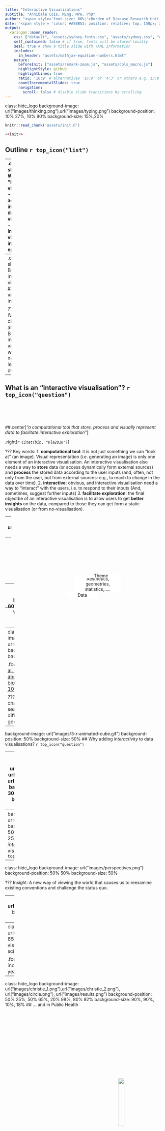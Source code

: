 ```yaml
---
title: "Interactive Visualisations"
subtitle: "Annibale Cois, MEng, MPH, PhD"
author: "<span style='font-size: 80%;'>Burden of Disease Research Unit, South African Medical Research Council &amp; <br/> School of Public Health, University of Cape Town<br/><br/>Email: annibale.cois@mrc.ac.za<br/>ORCID: [0000-0002-7014-6510](https://orcid.org/0000-0002-7014-6510)<br/>Web of Science: [ AAK-8603-2020](https://www.webofscience.com/wos/author/rid/AAK-8603-2020)<br/><br/><br/><img src = 'assets/anniweb.png' width = '50'></img><br/> [https://annibalecois.github.io](https://annibalecois.github.io)</span>" 
date: "<span style = 'color: #A88B53; position: relative; top: 150px;'></span>" 
output:  
  xaringan::moon_reader:
    css: ["default", "assets/sydney-fonts.css", "assets/sydney.css", "assets/samrc.css"]
    self_contained: false # if true, fonts will be stored locally
    seal: true # show a title slide with YAML information
    includes:
      in_header: "assets/mathjax-equation-numbers.html"
    nature:
      beforeInit: ["assets/remark-zoom.js", "assets/cols_macro.js"]
      highlightStyle: github
      highlightLines: true
      ratio: '16:9' # alternatives '16:9' or '4:3' or others e.g. 13:9
      countIncrementalSlides: true
      navigation:
        scroll: false # disable slide transitions by scrolling
---
```

class: hide_logo
background-image: url("images/thinking.png"),url("images/typing.png")
background-position: 10% 27%, 10% 80%
background-size: 15%,20%

```r
knitr::read_chunk('assets/init.R')
```

```r
<<init>>
```

## Outline `r top_icon("list")`

--
.content-box-shift1[
- ### What is an “interactive visualisation"?
- ### Why adding interactivity to data visualisations?
- ### Interactive visualisations in epidemiology
]
 
--
.content-box-shift2[
- ### Building interactive visualisations
- ### Interactive visualisations in R with *Shiny*  
]

???
What is a IV, its defining characteristics and elements
Building interactive visualisations: what do we need (a 'high level' overview)

---
## What is an “interactive visualisation”?  `r top_icon("question")`

<br/><br/><br/><br/>
##.center[*"a computational tool that store, process and visually represent data to facilitate interactive exploration"*]

.right[<cite>`r Citet(bib, "Ola2016")`</cite>]

???
Key words: 
1. **computational tool**: it is not just something we can "look at" (an image). Visual representation (i.e. generating an image) is only one element of an interactive visualisation.  An interactive visualisation also needs a way to **store** data (or access dynamically form external sources) and **process** the stored data according to the user inputs (and, often, not only from the user, but from external sources: e.g., to reach to change in the data over time).
2. **interactive**: obvious, and interactive visualisation need a way to "interact" with the users, i.e. to respond to their inputs (And, sometimes, suggest further inputs)
3. **facilitate exploration**: the final objectbe of an interactive visualisation is to allow users to get **better insights** on the data, compared to those they can get form a static visualisation (or from no-visualisation).

---
class: hide_logo 
background-image: url("images/data.png"),url("images/gears.gif"),url("images/visual.png"),url("images/arrow_2.png"),url("images/arrow_2.png")
background-position: 10% 80%, 25% 40%, 50% 10%,37% 17%,18% 56%
background-size: 10%,20%,15%, 6%,6%

???
Users (they can be more than one...) interact with the tool at different points of the visualisation process: they can change the data, the can modify the processing (e.g. use different statistics), and the can modify the visual appearance of the visualisation beyond the data (change fonts, backgrounds, borders...)

In other words, they interact with each elements of a visualisation, as defined in the grammar of graphics...

--
<img src = "images/links_1.png" style = "width: 50%; position: relative; margin-top: 20%; margin-left: 20%;"></img>
<img src = "images/users.png" style = "width: 20%; position: relative; margin-top: -20%; margin-left: 68%;"></img>

--
<div style="position:relative; margin-top: -13%; margin-left: 40%; font-size: 100%; background: white; text-align: center; width: 100px;">Data</div>
<div style="position:relative; margin-top: -14%; margin-left: 45%; font-size: 100%; background: white; text-align: center; width: 150px;">Aesthetics, geometries, statistics,.....</div>
<div style="position:relative; margin-top: -12%; margin-left: 52%; font-size: 100%; background: white; text-align: center; width: 100px;">Theme</div>

---
background-image: url("images/bigdata.png")
background-position: 50% 60%
background-size: 50%
## Why adding *interactivity* to data visualisations?  `r top_icon("question")`

---
class: hide_logo
background-image: url("images/bigdata1.jpg")
background-position: 50% 45%
background-size: 70%

.footnote[.small[[Cremin CJ et al. Big data: Historic advances and emerging trends in biomedical research (doi: 10.1016/j.crbiot.2022.02.004)](https://doi.org/10.1016/j.crbiot.2022.02.004)]]

???
dynamic data (very rapid change: ~40000 search/second)
large quantities
different interests (content, geolocation,...)




---
background-image: url("images/3-r-animated-cube.gif")
background-position: 50%
background-size: 50%
## Why adding *interactivity* to data visualisations?  `r top_icon("question")`

---
class: hide_logo
background-image: url("images/3dcat.png"), url("images/3dnum.png"), url("images/arrow_3.png")
background-position: 5% 30%, 90% 30%, 80% 87%
background-size: 45%, 45%, 8%


<div style = "position: relative; padding-top: 53%; left: 75%; font-size: 80%; "><cite> `r Citet(bib, "luz2022")` </cite></div>
 

.footnote[.large[[https://webtoolkit.eu/widgets/graphics-charts/3d-category-chart](https://webtoolkit.eu/widgets/graphics-charts/3d-category-chart) <br/> 
          [https://webtoolkit.eu/widgets/graphics-charts/3d-numerical-chart](https://webtoolkit.eu/widgets/graphics-charts/3d-numerical-chart)] <br/><br/><br/>]

???
The only way I can really appreciate 3d visualisations (excluding some very simple cases, where patterns are evident...)

An example of 3d visualisations in infectious disease epidemiology (which we don't look at together)

---
background-image: url("images/insight.png")
background-position: 50% 50%
background-size: 25%
## Why adding *interactivity* to data visualisations?  `r top_icon("question")`

---
class: hide_logo
background-image: url("images/perspectives.png")
background-position: 50% 50%
background-size: 50%

???
Insight: A new way of viewing the world that causes us to reexamine existing conventions and challenge the status quo.

---
class: hide_logo
background-image: url("images/FacebookGlobalConnections2010.webp")
background-position: 50% 50%
background-size: 100% 100%

.footnote[<br/>.small[[https://successcreeations.com/2908/our-facebook-connected-world/](https://successcreeations.com/2908/our-facebook-connected-world/)]]


???
The articol where this image is reported is about market penetration a, advertising and possibility to exp;and the business..
To me, the images generates ideas regarding potential and limitations of mHealth applications in an unequally interconnected world.



---
class: hide_logo
background-image: url("images/pubmed.png")
background-position: 50% 65%
background-size: 60%
## Interactive data visualisations are increasingly used in the health sciences...

.footnote[Number of PubMed listed publications including the terms *interactive data visualisation*, by year]

---

class: hide_logo
background-image: url("images/christie_1.png"),url("images/christie_2.png"), url("images/circle.png"), url("images/results.png")
background-position: 50% 25%, 50% 65%, 20% 98%, 80% 82%
background-size: 90%, 90%, 10%, 18%
## ... and in Public Health 

<a href = "https://public.tableau.com/app/profile/jawad.chishtie/viz/InteractiveVisualizationApplicationsinPopulationHealthandHealthServicesResearch-Jan2005toMarch2019/DataSource"><img src = "images/tableau.png" style = "width: 20%; position: relative; margin-top: 43%; margin-left: 73%;"></img></a>

.footnote[.scriptsize[<cite>`r Citet(bib, "Chishtie2022")`</cite>]]
 
---
class: hide_logo
background-image: url("images/IHME.png")
background-position: 50% 30%
background-size: 80%

.footnote[[https://www.healthdata.org/data-tools-practices/interactive-data-visuals](https://www.healthdata.org/data-tools-practices/interactive-data-visuals)]

---
class: hide_logo
background-image: url("images/ward.png"), url("images/liere.png"),url("images/mdpi.png")
background-position: 10% 50%, 50% 50%, 90% 50%
background-size: 25%, 25%, 25%
## Some general references:

.footnote[<cite> `r Citet(bib, "Ward2010")` ; `r Citet(bib, "Ebert2018")` ; `r Citet(bib, "Zudilova2009")`</cite>         ]

---
class: hide_logo
background-image: url("images/gcharts.png"), url("images/tableaui.png"),url("images/powerbi.png"),url("images/tableau.png"), url("images/infogram.png"),url("images/rawgraphs.png")
background-position: 10% 25%, 50% 25%, 90% 25%, 10% 70%, 50% 70%, 90% 70%
background-size: 25%, 25%, 25%, 25%, 25%, 25%
## Building Interactive visualisations: tools 

.footnote[
[https://www.forbes.com/advisor/business/software/best-data-visualization-tools/](https://www.forbes.com/advisor/business/software/best-data-visualization-tools/)<br/>
[https://www.wordstream.com/blog/ws/2016/09/29/data-visualization-tools](https://www.wordstream.com/blog/ws/2016/09/29/data-visualization-tools)</br>
[https://www.intellspot.com/open-source-data-visualization/](https://www.intellspot.com/open-source-data-visualization/)<br/>
[https://solutionsreview.com/business-intelligence/the-ultimate-list-of-open-source-and-free-data-visualization-tools/](https://solutionsreview.com/business-intelligence/the-ultimate-list-of-open-source-and-free-data-visualization-tools/)
]

???
Many tools, with different characteristics:
- web applications
- desktop software
- libraries
- integration with otehr apps
- element of data analysistcs
- machine learning
- free and expensive (subscriptions)
- open socurce and commercial

---
class: hide_logo 
background-image: url("images/data.png"),url("images/gears.gif"),url("images/visual.png"),url("images/arrow_2.png"),url("images/arrow_2.png"),url("images/links_1.png"),url("images/users.png")
background-position: 10% 90%, 25% 50%, 50% 20%,37% 27%,18% 66%, 50% 71%,85% 71%
background-size: 10%,20%,15%, 6%,6%,50%,10%

--
<img src = "images/elements.png" style = "width: 100%; position: relative; margin-top: 0%; margin-left: -5%;"></img>

???

All share the same elements (mor or less 'buried' into the system and visible to the users)

We a place to store /retrieve the data
We need a "tool" to process the data
We need an interface to visualise the data
We need an interface to allow users to "interact" with the system and modify one or more of tehse emelents (data, processing, visualisation)

---
class: hide_logo
background-image: url("images/typing.png")
background-position: 50% 50%
background-size: 50%

---
class: hide_logo
background-image: url("images/ofg_1.png")
background-position: 50% 50%
background-size: 60%
## Example 1: the *old faithful geyser* app 

--
<img src = "images/ofg_2.png" style = "width: 50%; position: relative; margin-top: 10%; margin-left: 25%;"></img>

---
class: hide_logo
.scroll-output[

```r

library(shiny)

ui <- fluidPage(

    # Application title
    titlePanel("Old Faithful Geyser Data"),

    # Sidebar with a slider input for number of bins 
    sidebarLayout(
        sidebarPanel(
            sliderInput("bins",
                        "Number of bins:",
                        min = 1,
                        max = 50,
                        value = 30)
        ),

        # Show a plot of the generated distribution
        mainPanel(
           plotOutput("distPlot")
        )
    )
)

server <- function(input, output) {

    output$distPlot <- renderPlot({
        # generate bins based on input$bins from ui.R
        x    <- faithful[, 2]
        bins <- seq(min(x), max(x), length.out = input$bins + 1)

        # draw the histogram with the specified number of bins
        hist(x, breaks = bins, col = 'darkgray', border = 'white',
             xlab = 'Waiting time to next eruption (in mins)',
             main = 'Histogram of waiting times')
    })
}

shinyApp(ui = ui, server = server)

```

]

???
ui (user interface): visualisation, interactivity (input/output)
server: processing 

Where are the data? in this case are provided by the R environment itself (as the ofg is a standard R dataset)

---
class: hide_logo
background-image: url("images/banner.png")
background-position: 98% 98%
background-size: 25%
## Example 2: A dashboard for *Cardiovascular Risk Factors in SA* 

.footnotesize[
```r
load("data/cvd.RData")
head(DATA)
```
]

.pull-left[
```r

nrow(DATA)
unique(DATA$year)

```
]
---
class: hide_logo
background-image: url("images/app.png")
background-position: 50% 50%
background-size: 90%

---
class: hide_logo
background-image: url("images/shiny.png"), url("images/ggplot2.png"), url("images/plotly.png"), url("images/shinydash.png"), url("images/arrow_3.png") 
background-position: 5% 50%,40% 15%, 68% 80%, 95% 20%,10% 90%
background-size: 25%,25%,18%,25%,10%

.footnote[[https://rstudio.github.io/shinydashboard/index.html](https://rstudio.github.io/shinydashboard/index.html)]

---
class: hide_logo
## Setup

.center[*Install packages*]

```r
install.packages(c("shiny","shinydashboard","ggplot2","plotly"))
```

.center[*Create three files .R*]

```r
global.R --> code to be execute when the app starts 
server.R --> server
ui.R --> user interface
```

---
class: hide_logo

.center[*global.r*]

```r
library(shiny)
library(dplyr)
library(ggplot2)
library(shinydashboard)
library(plotly)

load("cvd.RDATA")
```

class: hide_logo

.center[*ui.r*]

```r
dashboardPage(
  dashboardHeader(),
  dashboardSidebar(),
  dashboardBody()
```

.center[*server.r*]

```r
function(input, output) {
```

---
class: hide_logo
background-image: url("images/rstudio.png")
background-position: 50% 50%
background-size: 30%


.footnote[.large[
<img src = "images/github.png" width = "85"></img> <br/><br/>
Code of the example on GitHub (*/code/cvd*): <br/> 
<a href = "https://github.com/AnnibaleCois/InteractiveVisualisations">https://github.com/AnnibaleCois/InteractiveVisualisations</a>
<br/>
Direct download links: <a href="code/cvd/global.R" download>global.R</a>, <a href="code/cvd/ui.R" download>ui.R</a>, <a href="code/cvd/server.R" download>server.R</a>, <a href="code/cvd/cvd.RDATA" download>cvd.RDATA</a>
]
]
---
class: hide_logo
## User Interface (ui.R)

.scroll-output[
```r
dashboardPage(
  dashboardHeader(title = "Cardiovascular Risk Dashboard"),
  dashboardSidebar(
    sliderInput(
      inputId = "riskThreshold", 
      label = "Risk Threshold",
      min = 0, 
      max = 50, 
      value = 3, 
      step = 1
    ),
    checkboxGroupInput(
      inputId = "geotype",
      label = "Geotype",
      inline = TRUE,
      choices = c("Urban","Rural"),
      selected = c("Urban","Rural")
    ),
    checkboxGroupInput(
      inputId = "sex",
      label = "Sex",
      inline = TRUE,
      choices = unique(DATA$sex),
      selected = c("Male","Female")
    ),
    checkboxGroupInput(
      inputId = "agecat",
      label = "Age Groups",
      inline = TRUE,
      choices = unique(DATA$agecat),
      selected = c("50-54")
    ),
    radioButtons(
      inputId = "year",
      label = "Year",
      inline = TRUE,
      choices = unique(DATA$year),
      selected = 2016
    ), 
    sidebarMenu(
      menuItem("Dashboard", tabName = "dashboard"),
      menuItem("Raw data", tabName = "rawdata")
    )
  ),
  dashboardBody(
    tabItems(
      tabItem("dashboard",
        fluidRow(
          valueBoxOutput("ssize"),
          valueBoxOutput("cvdrisk"),
          valueBoxOutput("excessrisk")
        ),
        fluidRow(
          box(
            width = 8, status = "info", solidHeader = TRUE,
            title = "Cardiovascular risk, by province",
            plotlyOutput("riskPlot", width = "100%", height = 600)
            #plotOutput("riskPlot", width = "100%", height = 600)
          ),
          box(
            width = 4, status = "info",
            title = "Risk factors, averages",
            tableOutput("riskTable")
          )
        )
      ),
      tabItem("rawdata",
        numericInput("maxrows", "Rows to show", 25),
        verbatimTextOutput("rawtable"),
        downloadButton("downloadCsv", "Download as CSV")
      )
    )
  )
)
```
]

---
class: hide_logo
## Server (server.R)

.scroll-output[
```r
function(input, output) {

# Filter data according to inputs
  
  data_filtered <- reactive({
    subset(DATA,
           sex %in% input$sex &
           agecat %in% input$agecat &
           year %in% input$year &
           geotype %in% input$geotype)  
  })
  
# Recalculate outputs every time an input changes  
  
    # Sampe size 
  
  rowCount <- reactive({
    nrow(data_filtered())
  })
  
    output$ssize <- renderValueBox({
    valueBox(
      value = rowCount(),
      subtitle = "Sample size",
      icon = icon("database"),
      color = "aqua"
    )
  })
  
    # Average CVD risk 
    
  avgRisk <- reactive({
    paste(round(mean(data_filtered()$cvdrisk, na.rm = TRUE),1),"%", sep = "")
  })
  
  output$cvdrisk <- renderValueBox({
    valueBox(
      value = avgRisk() ,
      subtitle = "Average CVD risk",
      icon = icon("heart-crack"),
      color = "red"
    )
  })
  
   # Percentage above risk threshold
 
  excRisk <- reactive({
    paste(round(mean(data_filtered()$cvdrisk > input$riskThreshold, na.rm = TRUE)*100,1),"%", sep = "")
  })
  
  output$excessrisk <- renderValueBox({
    valueBox(
      excRisk(),
      "Risk above threshold",
      icon = icon("percent"),
      color = "yellow"
    )
  })
  
  
  # Bar chart with provincial averages

  output$riskPlot <- renderPlotly({
    #output$riskPlot <- renderPlot({
    data <- data_filtered()
    if (nrow(data) == 0)
      return()
    data_province <- aggregate(data$cvdrisk, by = list(data$province), FUN = mean)
    data_province <- rename(data_province, Province = Group.1, cvdrisk = x ) 
    
    ggplot(data_province) +
      aes(x = Province, y = cvdrisk, fill = Province) +
      geom_bar(stat = "identity") +
      theme(legend.position = "none")
    
    })

  # Table with average levels of risk factors
  
  output$riskTable <- renderTable({
    data <- data_filtered()
    if (nrow(data) == 0)
      return()
    data_province <- aggregate(data[,c("bmi","sbp","dbp")], by = list(data$province), FUN = mean) 
    data_province <- rename(data_province, Province = Group.1) 
    data_province
  }, digits = 1)
  
  
  # Raw data table 
  
   output$rawtable <- renderPrint({
    orig <- options(width = 1000)
    print(tail(data_filtered(), input$maxrows), row.names = FALSE)
    options(orig)
  }) 
  
  # Download data 
  
   output$downloadCsv <- downloadHandler(
    filename = "data.csv",
    content = function(file) {
      write.csv(data_filtered(), file)
    },
    contentType = "text/csv"
  )
}

```
]

---
class: hide_logo
background-image: url("images/app.png")
background-position: 50% 50%
background-size: 90%

---
class: hide_logo
background-image: url("images/deploy.png")
background-position: 50% 60%
background-size: 80%
## Deploying your app

--
<img src = "images/circle.png" style = "width: 40%; position: relative; margin-top: -2%; margin-left: 0%;"></img>

.footnote[.large[https://www.shinyapps.io/]]

---
background-image: url("images/deploy_1.png")
background-position: 50% 50%
background-size: 90%

--
<img src = "images/deploy_2.png" style = "width: 60%; position: relative; margin-top: 12%; margin-left: 20%;"></img>


---
```r
#install.packages(c("rmarkdown","rsconnect")

library(rsconnect)
library(rmarkdown)

# Set account (Only once)
rsconnect::setAccountInfo(name = 'sacra2',
			  token = '<token>',
			  secret = '<secret>')

# Deploy new version
    
rsconnect::deployApp('Alcohol', account = "sacra2")
```

--
.content-box-yellow[
.center[
.large[
https://your-account-name.shinyapps.io/your-directory-name
]
]
]  
--
<br/>
  
.content-box-darkorange[
.center[
.large[
https://sacra2.shinyapps.io/alcohol/
]
]
]

---
class: hide_logo
background-image: url("images/reading.png")
background-position: 90% 90%
background-size: 20%
## References  

.scriptsize[
```r

PrintBibliography(bib)
```
]

---
class: hide_logo
background-image: url("assets/samrc_background.png")
background-position: 50% 50%
background-size: 100% 100%

.font200[
<p style ="font-size:200%; margin-bottom: -10px; margin-left: 200px;">Thank You!</p>
]
<br/><br/>

<div style = "text-align: right; position: fixed; right: 100px;">

<img src = "images/github.png" width = "85"></img> <br/><br/>
The rmarkdown code of this presentation is available on GitHub: <br/> 
<a href = "https://github.com/AnnibaleCois/InteractiveVisualisations">https://github.com/AnnibaleCois/InteractiveVisualisations</a> 

</div>

